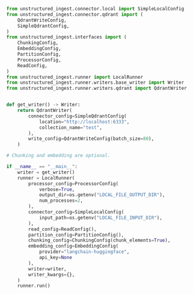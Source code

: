 ```python Python
from unstructured_ingest.connector.local import SimpleLocalConfig
from unstructured_ingest.connector.qdrant import (
    QdrantWriteConfig,
    SimpleQdrantConfig,
)
from unstructured_ingest.interfaces import (
    ChunkingConfig,
    EmbeddingConfig,
    PartitionConfig,
    ProcessorConfig,
    ReadConfig,
)
from unstructured_ingest.runner import LocalRunner
from unstructured_ingest.runner.writers.base_writer import Writer
from unstructured_ingest.runner.writers.qdrant import QdrantWriter


def get_writer() -> Writer:
    return QdrantWriter(
        connector_config=SimpleQdrantConfig(
            location="http://localhost:6333",
            collection_name="test",
        ),
        write_config=QdrantWriteConfig(batch_size=80),
    )

# Chunking and embedding are optional.

if __name__ == "__main__":
    writer = get_writer()
    runner = LocalRunner(
        processor_config=ProcessorConfig(
            verbose=True,
            output_dir=os.getenv("LOCAL_FILE_OUTPUT_DIR"),
            num_processes=2,
        ),
        connector_config=SimpleLocalConfig(
            input_path=os.getenv("LOCAL_FILE_INPUT_DIR"),
        ),
        read_config=ReadConfig(),
        partition_config=PartitionConfig(),
        chunking_config=ChunkingConfig(chunk_elements=True),
        embedding_config=EmbeddingConfig(
            provider="langchain-huggingface",
            api_key=None
        ),
        writer=writer,
        writer_kwargs={},
    )
    runner.run()
```
